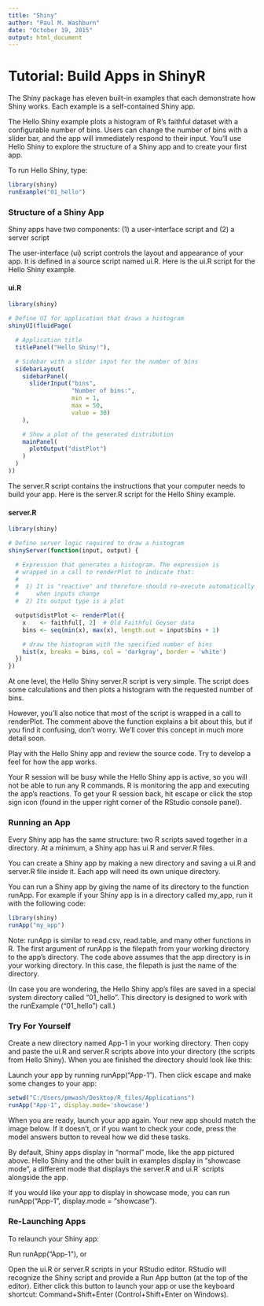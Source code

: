 ```yaml
---
title: "Shiny"
author: "Paul M. Washburn"
date: "October 19, 2015"
output: html_document
---
```

# Tutorial: Build Apps in ShinyR
The Shiny package has eleven built-in examples that each demonstrate how Shiny works. Each example is a self-contained Shiny app.

The Hello Shiny example plots a histogram of R’s faithful dataset with a configurable number of bins. Users can change the number of bins with a slider bar, and the app will immediately respond to their input. You’ll use Hello Shiny to explore the structure of a Shiny app and to create your first app.

To run Hello Shiny, type:

```r
library(shiny)
runExample("01_hello")
```

### Structure of a Shiny App
Shiny apps have two components: (1) a user-interface script and (2) a server script

The user-interface (ui) script controls the layout and appearance of your app. It is defined in a source script named ui.R. Here is the ui.R script for the Hello Shiny example.

#### ui.R
```r
library(shiny)

# Define UI for application that draws a histogram
shinyUI(fluidPage(

  # Application title
  titlePanel("Hello Shiny!"),

  # Sidebar with a slider input for the number of bins
  sidebarLayout(
    sidebarPanel(
      sliderInput("bins",
                  "Number of bins:",
                  min = 1,
                  max = 50,
                  value = 30)
    ),

    # Show a plot of the generated distribution
    mainPanel(
      plotOutput("distPlot")
    )
  )
))
```
The server.R script contains the instructions that your computer needs to build your app. Here is the server.R script for the Hello Shiny example.

#### server.R
```r
library(shiny)

# Define server logic required to draw a histogram
shinyServer(function(input, output) {

  # Expression that generates a histogram. The expression is
  # wrapped in a call to renderPlot to indicate that:
  #
  #  1) It is "reactive" and therefore should re-execute automatically
  #     when inputs change
  #  2) Its output type is a plot

  output$distPlot <- renderPlot({
    x    <- faithful[, 2]  # Old Faithful Geyser data
    bins <- seq(min(x), max(x), length.out = input$bins + 1)

    # draw the histogram with the specified number of bins
    hist(x, breaks = bins, col = 'darkgray', border = 'white')
  })
})
```
At one level, the Hello Shiny server.R script is very simple. The script does some calculations and then plots a histogram with the requested number of bins.

However, you’ll also notice that most of the script is wrapped in a call to renderPlot. The comment above the function explains a bit about this, but if you find it confusing, don’t worry. We’ll cover this concept in much more detail soon.

Play with the Hello Shiny app and review the source code. Try to develop a feel for how the app works.

Your R session will be busy while the Hello Shiny app is active, so you will not be able to run any R commands. R is monitoring the app and executing the app’s reactions. To get your R session back, hit escape or click the stop sign icon (found in the upper right corner of the RStudio console panel).


### Running an App
Every Shiny app has the same structure: two R scripts saved together in a directory. At a minimum, a Shiny app has ui.R and server.R files.

You can create a Shiny app by making a new directory and saving a ui.R and server.R file inside it. Each app will need its own unique directory.

You can run a Shiny app by giving the name of its directory to the function runApp. For example if your Shiny app is in a directory called my_app, run it with the following code:
```r
library(shiny)
runApp("my_app")
```
Note: runApp is similar to read.csv, read.table, and many other functions in R. The first argument of runApp is the filepath from your working directory to the app’s directory. The code above assumes that the app directory is in your working directory. In this case, the filepath is just the name of the directory.

(In case you are wondering, the Hello Shiny app’s files are saved in a special system directory called "01_hello". This directory is designed to work with the runExample ("01_hello") call.)

### Try For Yourself
Create a new directory named App-1 in your working directory. Then copy and paste the ui.R and server.R scripts above into your directory (the scripts from Hello Shiny). When you are finished the directory should look like this:

Launch your app by running runApp("App-1"). Then click escape and make some changes to your app:
```r
setwd("C:/Users/pmwash/Desktop/R_files/Applications")
runApp("App-1", display.mode='showcase')
```
When you are ready, launch your app again. Your new app should match the image below. If it doesn’t, or if you want to check your code, press the model answers button to reveal how we did these tasks.

By default, Shiny apps display in “normal” mode, like the app pictured above. Hello Shiny and the other built in examples display in “showcase mode”, a different mode that displays the server.R and ui.R` scripts alongside the app.

If you would like your app to display in showcase mode, you can run runApp("App-1", display.mode = "showcase").

### Re-Launching Apps
To relaunch your Shiny app:

Run runApp("App-1"), or

Open the ui.R or server.R scripts in your RStudio editor. RStudio will recognize the Shiny script and provide a Run App button (at the top of the editor). Either click this button to launch your app or use the keyboard shortcut: Command+Shift+Enter (Control+Shift+Enter on Windows).
























